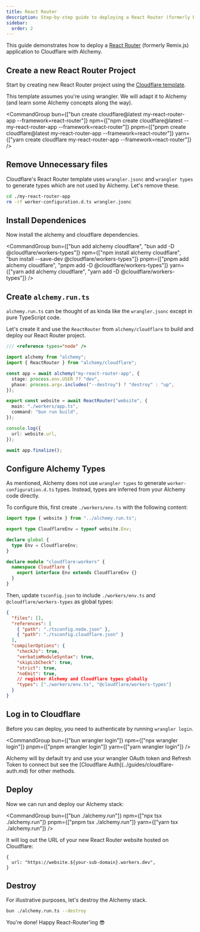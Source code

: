 ```yaml
---
title: React Router
description: Step-by-step guide to deploying a React Router (formerly Remix) application to Cloudflare Workers using Alchemy.
sidebar:
  order: 2
---
```



This guide demonstrates how to deploy a [React Router](https://reactrouter.com/) (formerly Remix.js) application to Cloudflare with Alchemy.

## Create a new React Router Project

Start by creating new React Router project using the [Cloudflare template](https://developers.cloudflare.com/workers/frameworks/framework-guides/react-router/).

<Aside type="note">
This template assumes you're using wrangler. We will adapt it to Alchemy (and learn some Alchemy concepts along the way).
</Aside>

<CommandGroup
  bun={["bun create cloudflare@latest my-react-router-app --framework=react-router"]}
  npm={["npm create cloudflare@latest -- my-react-router-app --framework=react-router"]}
  pnpm={["pnpm create cloudflare@latest my-react-router-app --framework=react-router"]}
  yarn={["yarn create cloudflare my-react-router-app --framework=react-router"]}
/>

## Remove Unnecessary files

Cloudflare's React Router template uses `wrangler.jsonc` and `wrangler types` to generate types which are not used by Alchemy. Let's remove these.

```sh
cd ./my-react-router-app
rm -rf worker-configuration.d.ts wrangler.jsonc
```

## Install Dependenices

Now install the alchemy and cloudflare dependencies.

<CommandGroup
  bun={["bun add alchemy cloudflare", "bun add -D @cloudflare/workers-types"]}
  npm={["npm install alchemy cloudflare", "bun install --save-dev @cloudflare/workers-types"]}
  pnpm={["pnpm add alchemy cloudflare", "pnpm add -D @cloudflare/workers-types"]}
  yarn={["yarn add alchemy cloudflare", "yarn add -D @cloudflare/workers-types"]}
/>

## Create `alchemy.run.ts`

`alchemy.run.ts` can be thought of as kinda like the `wrangler.jsonc` except in pure TypeScript code.

Let's create it and use the `ReactRouter` from `alchemy/cloudflare` to build and deploy our React Router project.

```ts
/// <reference types="node" />

import alchemy from "alchemy";
import { ReactRouter } from "alchemy/cloudflare";

const app = await alchemy("my-react-router-app", {
  stage: process.env.USER ?? "dev",
  phase: process.argv.includes("--destroy") ? "destroy" : "up",
});

export const website = await ReactRouter("website", {
  main: "./workers/app.ts",
  command: "bun run build",
});

console.log({
  url: website.url,
});

await app.finalize();
```

## Configure Alchemy Types

As mentioned, Alchemy does not use `wrangler types` to generate `worker-configuration.d.ts` types. Instead, types are inferred from your Alchemy code directly.

To configure this, first create `./workers/env.ts` with the following content:

```ts
import type { website } from "../alchemy.run.ts";

export type CloudflareEnv = typeof website.Env;

declare global {
  type Env = CloudflareEnv;
}

declare module "cloudflare:workers" {
  namespace Cloudflare {
    export interface Env extends CloudflareEnv {}
  }
}
```

Then, update `tsconfig.json` to include `./workers/env.ts` and `@cloudflare/workers-types` as global types:

```json
{
  "files": [],
  "references": [
    { "path": "./tsconfig.node.json" },
    { "path": "./tsconfig.cloudflare.json" }
  ],
  "compilerOptions": {
    "checkJs": true,
    "verbatimModuleSyntax": true,
    "skipLibCheck": true,
    "strict": true,
    "noEmit": true,
    // register Alchemy and Cloudflare types globally
    "types": ["./workers/env.ts", "@cloudflare/workers-types"]
  }
}
```

## Log in to Cloudflare

Before you can deploy, you need to authenticate by running `wrangler login`.

<CommandGroup
  bun={["bun wrangler login"]}
  npm={["npx wrangler login"]}
  pnpm={["pnpm wrangler login"]}
  yarn={["yarn wrangler login"]}
/>

<Aside type="tip">
Alchemy will by default try and use your wrangler OAuth token and Refresh Token to connect but see the [Cloudflare Auth](../guides/cloudflare-auth.md) for other methods.
</Aside>

## Deploy

Now we can run and deploy our Alchemy stack:

<CommandGroup
  bun={["bun ./alchemy.run"]}
  npm={["npx tsx ./alchemy.run"]}
  pnpm={["pnpm tsx ./alchemy.run"]}
  yarn={["yarn tsx ./alchemy.run"]}
/>

It will log out the URL of your new React Router website hosted on Cloudflare:

```
{
  url: "https://website.${your-sub-domain}.workers.dev",
}
```

## Destroy

For illustrative purposes, let's destroy the Alchemy stack.

```sh
bun ./alchemy.run.ts --destroy
```

You're done! Happy React-Router'ing 😎

